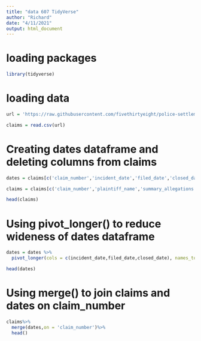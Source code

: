 ---
title: "data 607 TidyVerse"
author: "Richard"
date: "4/11/2021"
output: html_document
---

# loading packages

```{r}
library(tidyverse)
```

# loading data

```{r}
url = 'https://raw.githubusercontent.com/fivethirtyeight/police-settlements/main/new_york_ny/final/new_york_edited.csv'

claims = read.csv(url)
```

# Creating dates dataframe and deleting columns from claims

```{r}
dates = claims[c('claim_number','incident_date','filed_date','closed_date')]

claims = claims[c('claim_number','plaintiff_name','summary_allegations','plaintiff_attorney','amount_awarded','location','city')]

head(claims)
```

# Using pivot_longer() to reduce wideness of dates dataframe

```{r}
dates = dates %>%
  pivot_longer(cols = c(incident_date,filed_date,closed_date), names_to = 'event', values_to = 'date' )

head(dates)
```

# Using merge() to join claims and dates on claim_number

```{r}

claims%>%
  merge(dates,on = 'claim_number')%>%
  head()


```

